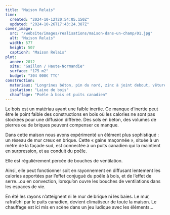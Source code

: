 ```yaml
---
title: "Maison Relais"
time:
  created: "2024-10-12T20:54:05.150Z"
  updated: "2024-10-26T17:43:24.387Z"
cover_image:
  src: "/website/images/realisations/maison-dans-un-champ/01.jpg"
  alt: "Maison Relais"
  width: 577
  height: 507
  caption?: "Maison Relais"
plot:
  année: 2012
  site: "Gaillon / Haute-Normandie"
  surface: "175 m2"
  budget: "304 000€ TTC"
construction:
  materiaux: "Longrines béton, pin du nord, zinc à joint debout, vêture et menuiserie mélèze"
  isolation: "Laine de bois"
  chauffage: "Poêle à bois et puits canadien"
---
```


Le bois est un matériau ayant une faible inertie. Ce manque d’inertie peut être le point faible des constructions en bois où les calories ne sont pas stockées pour une diffusion différée. Des sols en béton, des volumes de pierres ou de briques peuvent compenser ce manque.

Dans cette maison nous avons expérimenté un élément plus sophistiqué : un réseau de mur creux en brique.
Cette « gaine maçonnée », située à un mètre de la façade sud, est connectée à un puits canadien qui la maintient en surpression, et au conduit du poêle.

Elle est régulièrement percée de bouches de ventilation.

Ainsi, elle peut fonctionner soit en rayonnement en diffusant lentement les calories apportées par l’effet conjugué du poêle à bois, et de l’effet de serre…ou en convection, lorsqu’on ouvre les bouches de ventilations dans les espaces de vie.

En été les rayons n’atteignent ni le mur de brique ni les baies. Le mur, rafraîchi par le puits canadien, devient climatiseur de toute la maison. Le chauffage est ici mis en scène dans un jeu ludique avec les éléments…
